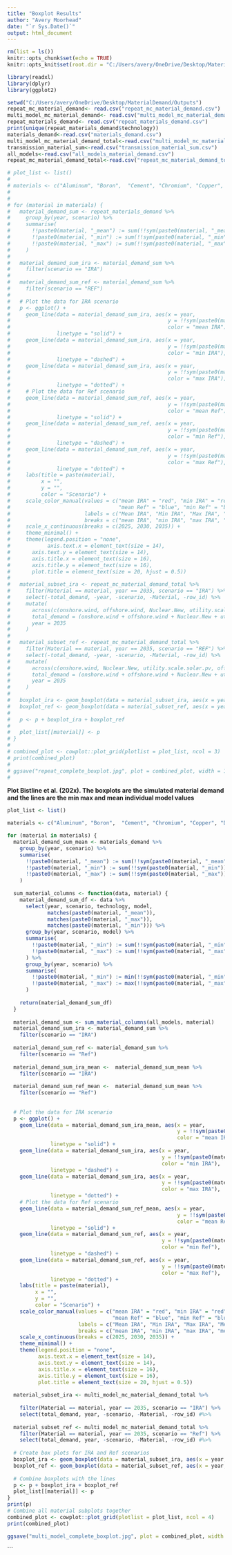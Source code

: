 ```yaml
---
title: "Boxplot Results"
author: "Avery Moorhead"
date: "`r Sys.Date()`"
output: html_document
---
```


```r
rm(list = ls())
knitr::opts_chunk$set(echo = TRUE)
knitr::opts_knit$set(root.dir = "C:/Users/avery/OneDrive/Desktop/MaterialDemand/Outputs")

library(readxl)
library(dplyr)
library(ggplot2)

```


```r
setwd("C:/Users/avery/OneDrive/Desktop/MaterialDemand/Outputs")
repeat_mc_material_demand<- read.csv("repeat_mc_material_demand.csv")
multi_model_mc_material_demand<- read.csv("multi_model_mc_material_demand.csv")
repeat_materials_demand<- read.csv("repeat_materials_demand.csv")
print(unique(repeat_materials_demand$technology))
materials_demand<-read.csv("materials_demand.csv")
multi_model_mc_material_demand_total<-read.csv("multi_model_mc_material_demand_total.csv")
transmission_material_sum<-read.csv("transmission_material_sum.csv")
all_models<-read.csv("all_models_material_demand.csv")
repeat_mc_material_demand_total<-read.csv("repeat_mc_material_demand_total.csv")
```


```r
# plot_list <- list()
# 
# materials <- c("Aluminum", "Boron",  "Cement", "Chromium", "Copper", "Dysprosium", "Fiberglass", "Glass", "Lead",  "Manganese","Molybdenum","Neodymium","Nickel", "Niobium", "Praseodymium",  "Silicon", "Silver", "Steel",  "Terbium", "Vanadium", "Yttrium", "Zinc")
# 
# 
# for (material in materials) {
#   material_demand_sum <- repeat_materials_demand %>%
#     group_by(year, scenario) %>%
#     summarise(
#       !!paste0(material, "_mean") := sum(!!sym(paste0(material, "_mean"))),
#       !!paste0(material, "_min") := sum(!!sym(paste0(material, "_min"))),
#       !!paste0(material, "_max") := sum(!!sym(paste0(material, "_max")))
#     )
#   
#   material_demand_sum_ira <- material_demand_sum %>%
#     filter(scenario == "IRA")
#   
#   material_demand_sum_ref <- material_demand_sum %>%
#     filter(scenario == "REF")
#   
#   # Plot the data for IRA scenario
#   p <- ggplot() +
#     geom_line(data = material_demand_sum_ira, aes(x = year, 
#                                                   y = !!sym(paste0(material, "_mean")), 
#                                                   color = "mean IRA"), 
#               linetype = "solid") +
#     geom_line(data = material_demand_sum_ira, aes(x = year, 
#                                                   y = !!sym(paste0(material, "_min")), 
#                                                   color = "min IRA"), 
#               linetype = "dashed") +
#     geom_line(data = material_demand_sum_ira, aes(x = year, 
#                                                   y = !!sym(paste0(material, "_max")), 
#                                                   color = "max IRA"), 
#               linetype = "dotted") +
#     # Plot the data for Ref scenario
#     geom_line(data = material_demand_sum_ref, aes(x = year, 
#                                                   y = !!sym(paste0(material, "_mean")), 
#                                                   color = "mean Ref"), 
#               linetype = "solid") +
#     geom_line(data = material_demand_sum_ref, aes(x = year, 
#                                                   y = !!sym(paste0(material, "_min")), 
#                                                   color = "min Ref"), 
#               linetype = "dashed") +
#     geom_line(data = material_demand_sum_ref, aes(x = year, 
#                                                   y = !!sym(paste0(material, "_max")), 
#                                                   color = "max Ref"), 
#               linetype = "dotted") +
#     labs(title = paste(material),
#          x = "",
#          y = "",
#          color = "Scenario") +
#     scale_color_manual(values = c("mean IRA" = "red", "min IRA" = "red", "max IRA" = "red",
#                                   "mean Ref" = "blue", "min Ref" = "blue", "max Ref" = "blue"),
#                        labels = c("Mean IRA", "Min IRA", "Max IRA", "Mean Ref", "Min Ref", "Max Ref"),
#                        breaks = c("mean IRA", "min IRA", "max IRA", "mean Ref", "min Ref", "max Ref")) +
#     scale_x_continuous(breaks = c(2025, 2030, 2035)) +
#     theme_minimal() +
#     theme(legend.position = "none",
#            axis.text.x = element_text(size = 14), 
#       axis.text.y = element_text(size = 14), 
#       axis.title.x = element_text(size = 16),
#       axis.title.y = element_text(size = 16), 
#       plot.title = element_text(size = 20, hjust = 0.5))
#   
#   material_subset_ira <- repeat_mc_material_demand_total %>%
#     filter(Material == material, year == 2035, scenario == "IRA") %>%
#     select(-total_demand, -year, -scenario, -Material, -row_id) %>%
#     mutate(
#       across(c(onshore.wind, offshore.wind, Nuclear.New, utility.scale.solar.pv, Gas), ~sort(.)),
#       total_demand = (onshore.wind + offshore.wind + Nuclear.New + utility.scale.solar.pv + Gas) / 1000,
#       year = 2035
#     )
#   
#   material_subset_ref <- repeat_mc_material_demand_total %>%
#     filter(Material == material, year == 2035, scenario == "REF") %>%
#     select(-total_demand, -year, -scenario, -Material, -row_id) %>%
#     mutate(
#       across(c(onshore.wind, Nuclear.New, utility.scale.solar.pv, offshore.wind, Gas), ~sort(.)),
#       total_demand = (onshore.wind + offshore.wind + Nuclear.New + utility.scale.solar.pv + Gas) / 1000,
#       year = 2035
#     )
#   
#   boxplot_ira <- geom_boxplot(data = material_subset_ira, aes(x = year, y = total_demand), fill = "red", alpha = 0.5, width = 0.5)
#   boxplot_ref <- geom_boxplot(data = material_subset_ref, aes(x = year, y = total_demand), fill = "blue", alpha = 0.5, width = 0.5)
#   
#   p <- p + boxplot_ira + boxplot_ref
#   
#   plot_list[[material]] <- p
# }
# 
# combined_plot <- cowplot::plot_grid(plotlist = plot_list, ncol = 3)
# print(combined_plot)
# 
# ggsave("repeat_complete_boxplot.jpg", plot = combined_plot, width = 11, height = 14, units = "in", dpi = 300)
# 

```


**Plot Bistline et al. (202x). The boxplots are the simulated material demand and the lines are the min max and mean individual model values **
```r

plot_list <- list()

materials <- c("Aluminum", "Boron",  "Cement", "Chromium", "Copper", "Dysprosium", "Fiberglass", "Glass", "Lead", "Magnesium", "Manganese","Molybdenum","Neodymium","Nickel", "Niobium", "Praseodymium",  "Silicon", "Silver", "Steel",  "Terbium","Tin", "Vanadium", "Yttrium", "Zinc")

for (material in materials) {
  material_demand_sum_mean <- materials_demand %>%
    group_by(year, scenario) %>%
    summarise(
      !!paste0(material, "_mean") := sum(!!sym(paste0(material, "_mean"))),
      !!paste0(material, "_min") := sum(!!sym(paste0(material, "_min"))),
      !!paste0(material, "_max") := sum(!!sym(paste0(material, "_max")))
    )
  
  sum_material_columns <- function(data, material) {
    material_demand_sum_df <- data %>%
      select(year, scenario, technology, model, 
             matches(paste0(material, "_mean")), 
             matches(paste0(material, "_max")), 
             matches(paste0(material, "_min"))) %>%
      group_by(year, scenario, model) %>%
      summarise(
        !!paste0(material, "_min") := sum(!!sym(paste0(material, "_min")), na.rm = TRUE),
        !!paste0(material, "_max") := sum(!!sym(paste0(material, "_max")), na.rm = TRUE)
      ) %>%
      group_by(year, scenario) %>%
      summarise(
        !!paste0(material, "_min") := min(!!sym(paste0(material, "_min")), na.rm = TRUE),
        !!paste0(material, "_max") := max(!!sym(paste0(material, "_max")), na.rm = TRUE)
      )
    
    return(material_demand_sum_df)
  }
  
  material_demand_sum <- sum_material_columns(all_models, material)
  material_demand_sum_ira <- material_demand_sum %>%
    filter(scenario == "IRA")
  
  material_demand_sum_ref <- material_demand_sum %>%
    filter(scenario == "Ref")
  
  material_demand_sum_ira_mean <-  material_demand_sum_mean %>%
    filter(scenario == "IRA")
  
  material_demand_sum_ref_mean <-  material_demand_sum_mean %>%
    filter(scenario == "Ref")
  
  
  # Plot the data for IRA scenario
  p <- ggplot() +
    geom_line(data = material_demand_sum_ira_mean, aes(x = year, 
                                                       y = !!sym(paste0(material, "_mean")), 
                                                       color = "mean IRA"), 
              linetype = "solid") +
    geom_line(data = material_demand_sum_ira, aes(x = year, 
                                                  y = !!sym(paste0(material, "_min")), 
                                                  color = "min IRA"), 
              linetype = "dashed") +
    geom_line(data = material_demand_sum_ira, aes(x = year, 
                                                  y = !!sym(paste0(material, "_max")), 
                                                  color = "max IRA"), 
              linetype = "dotted") +
    # Plot the data for Ref scenario
    geom_line(data = material_demand_sum_ref_mean, aes(x = year, 
                                                       y = !!sym(paste0(material, "_mean")), 
                                                       color = "mean Ref"), 
              linetype = "solid") +
    geom_line(data = material_demand_sum_ref, aes(x = year, 
                                                  y = !!sym(paste0(material, "_min")), 
                                                  color = "min Ref"), 
              linetype = "dashed") +
    geom_line(data = material_demand_sum_ref, aes(x = year, 
                                                  y = !!sym(paste0(material, "_max")), 
                                                  color = "max Ref"), 
              linetype = "dotted") +
    labs(title = paste(material),
         x = "",
         y = "",
         color = "Scenario") +
    scale_color_manual(values = c("mean IRA" = "red", "min IRA" = "red", "max IRA" = "red",
                                  "mean Ref" = "blue", "min Ref" = "blue", "max Ref" = "blue"),
                       labels = c("Mean IRA", "Min IRA", "Max IRA", "Mean Ref", "Min Ref", "Max Ref"),
                       breaks = c("mean IRA", "min IRA", "max IRA", "mean Ref", "min Ref", "max Ref")) +
    scale_x_continuous(breaks = c(2025, 2030, 2035)) +
    theme_minimal() +
    theme(legend.position = "none",
          axis.text.x = element_text(size = 14),
          axis.text.y = element_text(size = 14), 
          axis.title.x = element_text(size = 16), 
          axis.title.y = element_text(size = 16),
          plot.title = element_text(size = 20, hjust = 0.5))
  
  material_subset_ira <- multi_model_mc_material_demand_total %>%
    
    filter(Material == material, year == 2035, scenario == "IRA") %>%
    select(total_demand, year, -scenario, -Material, -row_id) #%>%
  
  material_subset_ref <- multi_model_mc_material_demand_total %>%
    filter(Material == material, year == 2035, scenario == "Ref") %>%
    select(total_demand, year, -scenario, -Material, -row_id) #%>%
  
  # Create box plots for IRA and Ref scenarios
  boxplot_ira <- geom_boxplot(data = material_subset_ira, aes(x = year, y = total_demand/1000), fill = "red", alpha = 0.5, width = 0.5)
  boxplot_ref <- geom_boxplot(data = material_subset_ref, aes(x = year, y = total_demand/1000), fill = "blue", alpha = 0.5, width = 0.5)
  
  # Combine boxplots with the lines
  p <- p + boxplot_ira + boxplot_ref
  plot_list[[material]] <- p
}
print(p)
# Combine all material subplots together
combined_plot <- cowplot::plot_grid(plotlist = plot_list, ncol = 4)
print(combined_plot)

ggsave("multi_model_complete_boxplot.jpg", plot = combined_plot, width = 13, height = 17, units = "in", dpi = 300)
```

```



